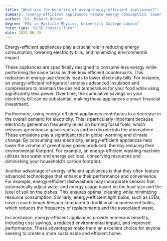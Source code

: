 ```yaml
---
title: "What are the benefits of using energy-efficient appliances?"
summary: "Energy-efficient appliances reduce energy consumption, lower electricity bills, and minimise environmental impact."
author: "Dr. Robert Brown"
degree: "MSc in Particle Physics, University College London"
tutor_type: "GCSE Physics Tutor"
date: 2024-06-20
---
```


Energy-efficient appliances play a crucial role in reducing energy consumption, lowering electricity bills, and minimizing environmental impact.

These appliances are specifically designed to consume less energy while performing the same tasks as their less efficient counterparts. This reduction in energy use directly leads to lower electricity bills. For instance, an energy-efficient refrigerator employs advanced insulation and compressors to maintain the desired temperature for your food while using significantly less power. Over time, the cumulative savings on your electricity bill can be substantial, making these appliances a smart financial investment.

Furthermore, using energy-efficient appliances contributes to a decrease in the overall demand for electricity. This is particularly important because electricity generation frequently relies on burning fossil fuels, which releases greenhouse gases such as carbon dioxide into the atmosphere. These emissions play a significant role in global warming and climate change. By consuming less electricity, energy-efficient appliances help lower the volume of greenhouse gases produced, thereby reducing their environmental footprint. For example, an energy-efficient washing machine utilizes less water and energy per load, conserving resources and diminishing your household's carbon footprint.

Another advantage of energy-efficient appliances is that they often feature advanced technologies that enhance their performance and convenience. For example, energy-efficient dishwashers may incorporate sensors that automatically adjust water and energy usage based on the load size and the level of soil on the dishes. This ensures optimal cleaning while minimizing resource consumption. Similarly, energy-efficient light bulbs, such as LEDs, have a much longer lifespan compared to traditional incandescent bulbs, which reduces the frequency of replacements and the associated waste.

In conclusion, energy-efficient appliances provide numerous benefits, including cost savings, a reduced environmental impact, and improved performance. These advantages make them an excellent choice for anyone seeking to create a more sustainable and efficient home.
    